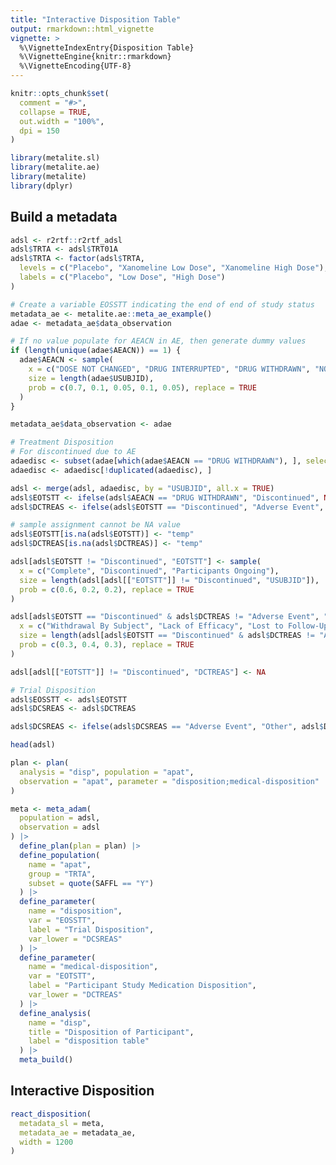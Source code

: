 ```yaml
---
title: "Interactive Disposition Table"
output: rmarkdown::html_vignette
vignette: >
  %\VignetteIndexEntry{Disposition Table}
  %\VignetteEngine{knitr::rmarkdown}
  %\VignetteEncoding{UTF-8}
---
```


```r
knitr::opts_chunk$set(
  comment = "#>",
  collapse = TRUE,
  out.width = "100%",
  dpi = 150
)
```

```r
library(metalite.sl)
library(metalite.ae)
library(metalite)
library(dplyr)
```


## Build a metadata


```r
adsl <- r2rtf::r2rtf_adsl
adsl$TRTA <- adsl$TRT01A
adsl$TRTA <- factor(adsl$TRTA,
  levels = c("Placebo", "Xanomeline Low Dose", "Xanomeline High Dose"),
  labels = c("Placebo", "Low Dose", "High Dose")
)

# Create a variable EOSSTT indicating the end of end of study status
metadata_ae <- metalite.ae::meta_ae_example()
adae <- metadata_ae$data_observation

# If no value populate for AEACN in AE, then generate dummy values
if (length(unique(adae$AEACN)) == 1) {
  adae$AEACN <- sample(
    x = c("DOSE NOT CHANGED", "DRUG INTERRUPTED", "DRUG WITHDRAWN", "NOT APPLICABLE", "UNKNOWN"),
    size = length(adae$USUBJID),
    prob = c(0.7, 0.1, 0.05, 0.1, 0.05), replace = TRUE
  )
}

metadata_ae$data_observation <- adae

# Treatment Disposition
# For discontinued due to AE
adaedisc <- subset(adae[which(adae$AEACN == "DRUG WITHDRAWN"), ], select = c(USUBJID, AEACN))
adaedisc <- adaedisc[!duplicated(adaedisc), ]

adsl <- merge(adsl, adaedisc, by = "USUBJID", all.x = TRUE)
adsl$EOTSTT <- ifelse(adsl$AEACN == "DRUG WITHDRAWN", "Discontinued", NA)
adsl$DCTREAS <- ifelse(adsl$EOTSTT == "Discontinued", "Adverse Event", NA)

# sample assignment cannot be NA value
adsl$EOTSTT[is.na(adsl$EOTSTT)] <- "temp"
adsl$DCTREAS[is.na(adsl$DCTREAS)] <- "temp"

adsl[adsl$EOTSTT != "Discontinued", "EOTSTT"] <- sample(
  x = c("Complete", "Discontinued", "Participants Ongoing"),
  size = length(adsl[adsl[["EOTSTT"]] != "Discontinued", "USUBJID"]),
  prob = c(0.6, 0.2, 0.2), replace = TRUE
)

adsl[adsl$EOTSTT == "Discontinued" & adsl$DCTREAS != "Adverse Event", "DCTREAS"] <- sample(
  x = c("Withdrawal By Subject", "Lack of Efficacy", "Lost to Follow-Up"),
  size = length(adsl[adsl$EOTSTT == "Discontinued" & adsl$DCTREAS != "Adverse Event", "USUBJID"]),
  prob = c(0.3, 0.4, 0.3), replace = TRUE
)

adsl[adsl[["EOTSTT"]] != "Discontinued", "DCTREAS"] <- NA

# Trial Disposition
adsl$EOSSTT <- adsl$EOTSTT
adsl$DCSREAS <- adsl$DCTREAS

adsl$DCSREAS <- ifelse(adsl$DCSREAS == "Adverse Event", "Other", adsl$DCTREAS)

head(adsl)
```

```r
plan <- plan(
  analysis = "disp", population = "apat",
  observation = "apat", parameter = "disposition;medical-disposition"
)
```

```r
meta <- meta_adam(
  population = adsl,
  observation = adsl
) |>
  define_plan(plan = plan) |>
  define_population(
    name = "apat",
    group = "TRTA",
    subset = quote(SAFFL == "Y")
  ) |>
  define_parameter(
    name = "disposition",
    var = "EOSSTT",
    label = "Trial Disposition",
    var_lower = "DCSREAS"
  ) |>
  define_parameter(
    name = "medical-disposition",
    var = "EOTSTT",
    label = "Participant Study Medication Disposition",
    var_lower = "DCTREAS"
  ) |>
  define_analysis(
    name = "disp",
    title = "Disposition of Participant",
    label = "disposition table"
  ) |>
  meta_build()
```

## Interactive Disposition
```r
react_disposition(
  metadata_sl = meta,
  metadata_ae = metadata_ae,
  width = 1200
)
```
